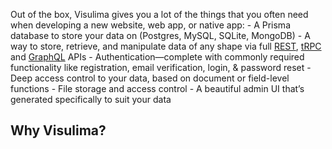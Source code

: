 Out of the box, Visulima gives you a lot of the things that you often need when developing a new website, web app, or native app: - A Prisma database to store your data on (Postgres, MySQL, SQLite, MongoDB) - A way to store, retrieve, and manipulate data of any shape via full [REST](https://en.wikipedia.org/wiki/Representational_state_transfer), [tRPC](https://trpc.io) and [GraphQL](https://graphql.org) APIs - Authentication—complete with commonly required functionality like registration, email verification, login, & password reset - Deep access control to your data, based on document or field-level functions - File storage and access control - A beautiful admin UI that’s generated specifically to suit your data

## Why Visulima?
